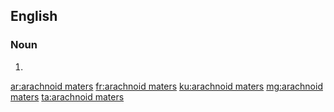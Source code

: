 ==English==

===Noun===
{{head|en|plural}}

# {{plural of|arachnoid mater|lang=en|nocat=1}}

[[ar:arachnoid maters]]
[[fr:arachnoid maters]]
[[ku:arachnoid maters]]
[[mg:arachnoid maters]]
[[ta:arachnoid maters]]